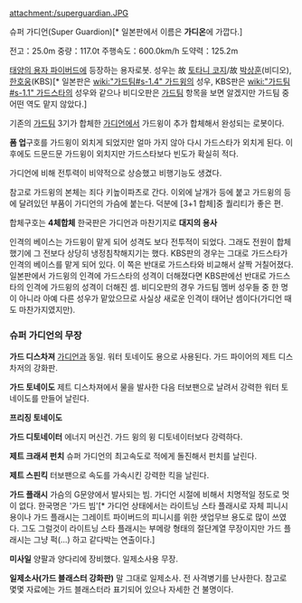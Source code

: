 attachment:/superguardian.JPG

{{{#!html
<iframe width="420" height="315" src="//www.youtube.com/embed/QX-uXSfpmvo" frameborder="0" allowfullscreen></iframe>
}}}
슈퍼 가디언(Super Guardion)[* 일본판에서 이름은 '''가디온'''에 가깝다.]

전고：25.0m 
중량：117.0t 
주행속도：600.0km/h 
도약력：125.2m

[[태양의 용자 파이버드]]에 등장하는 용자로봇. 성우는 故 [[토타니 코지]]/故 [[박상훈]](비디오), [[한호웅]](KBS)[* 일본판은 [[wiki:"가드팀#s-1.4" 가드윙]]의 성우, KBS판은 [[wiki:"가드팀#s-1.1" 가드스타]]의 성우와 같으나 비디오판은 [[가드팀]] 항목을 보면 알겠지만 가드팀 중 어떤 역도 맡지 않았다.]

기존의 [[가드팀]] 3기가 합체한 [[가디언#s-4|가디언]]에서 가드윙이 추가 합체해서 완성되는 로봇이다.

'''폼 업'''구호를 가드윙이 외치게 되었지만 얼마 가지 않아 다시 가드스타가 외치게 된다. 이후에도 드문드문 가드윙이 외치지만 가드스타보다 빈도가 확실히 적다.

가디언에 비해 전투력이 비약적으로 상승했고 비행기능도 생겼다.

참고로 가드윙의 본체는 죄다 키높이파츠로 간다. 이외에 날개가 등에 붙고 가드윙의 등에 달려있던 부품이 가디언의 가슴에 붙는다. 덕분에 [3+1 합체]중 퀄리티가 좋은 편.

합체구호는 '''4체합체''' 한국판은 가디언과 마찬기지로 '''대지의 용사'''

인격의 베이스는 가드윙이 맡게 되어 성격도 보다 전투적이 되었다. 그래도 전원이 합체했기에 그 전보다 상당히 냉정침착해지기는 했다. KBS판의 경우는 그대로 가드스타가 인격의 베이스를 맡게 되어 있다. 이 쪽은 반대로 가드스타와 비교해서 살짝 거칠어졌다. 일본판에서 가드윙의 인격에 가드스타의 성격이 더해졌다면 KBS판에선 반대로 가드스타의 인격에 가드윙의 성격이 더해진 셈. 비디오판의 경우 가드팀 멤버 성우들 중 한 명이 아니라 아예 다른 성우가 맡았으므로 사실상 새로운 인격이 태어난 셈이다(가디언 때도 마찬가지였지만).

=== 슈퍼 가디언의 무장 === 

'''가드 디스차져'''
[[가디언]]과 동일. 워터 토네이도 용으로 사용된다. 가드 파이어의 제트 디스차저의 강화판.

'''가드 토네이도'''
제트 디스차져에서 물을 발사한 다음 터보팬으로 날려서 강력한 워터 토네이도를 만들어 날린다.

'''프리징 토네이도'''

'''가드 디토네이터'''
에너지 머신건. 가드 윙의 윙 디토네이터보다 강력하다.

'''제트 크래셔 펀치'''
슈퍼 가디언의 최고속도로 적에게 돌진해서 펀치를 날린다.

'''제트 스핀킥'''
터보팬으로 속도를 가속시킨 강력한 킥을 날린다.

'''가드 플래시'''
가슴의 G문양에서 발사되는 빔. 가디언 시절에 비해서 치명적일 정도로 멋이 없다. 한국명은 '가드 빔'[* 가디언 상태에서는 라이트닝 스타 플래시로 자체 피니시용이나 가드 플래시는 그레이트 파이버드의 피니시를 위한 샛업무브 용도로 많이 쓰였다. 그도 그럴것이 라이트닝 스타 플래시는 부메랑 형태의 절단계열 무장이지만 가드 플래시는 그냥 퍽(...) 하고 같다박는 연출이다.]

'''미사일'''
양팔과 양다리에 장비했다. 일제소사용 무장.

'''일제소사(가드 블래스터 강화판)'''
말 그대로 일제소사. 전 사격병기를 난사한다. 참고로 몇몇 자료에는 가드 블래스터라 표기되어 있으나 자세한 건 불명이다.
